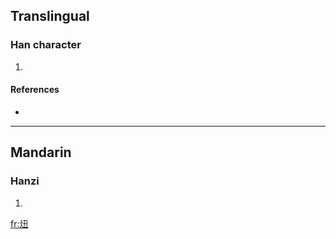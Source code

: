 ==Translingual==

===Han character===
{{Han char|rn=86|rad=火|as=04|sn=8|four=9781<sub>5</sub>|canj=火弓土 (FNG)}}

# {{defn|Han|sort=火04}}

====References====
* {{Han ref|kx=0666.310|dkj=18895|dj=1076.080|hdz=32194.040|uh=7084|ud=28804|bh=CD55|bd=52565}}

----

==Mandarin==

===Hanzi===
{{cmn-hanzi|pin=[[niǔ]] ([[niu3]])|wg=niu<sup>3</sup>}}

# {{defn|Mandarin}}

[[fr:炄]]